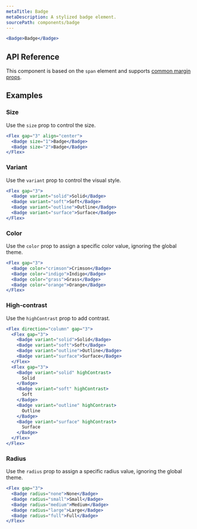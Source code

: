 ```yaml
---
metaTitle: Badge
metaDescription: A stylized badge element.
sourcePath: components/badge
---
```


```jsx live=true
<Badge>Badge</Badge>
```

## API Reference

This component is based on the `span` element and supports [common margin props](/themes/docs/theme/layout#margin-props).

<ThemesPropsTable name="badge" />

## Examples

### Size

Use the `size` prop to control the size.

```jsx live=true
<Flex gap="3" align="center">
  <Badge size="1">Badge</Badge>
  <Badge size="2">Badge</Badge>
</Flex>
```

### Variant

Use the `variant` prop to control the visual style.

```jsx live=true
<Flex gap="3">
  <Badge variant="solid">Solid</Badge>
  <Badge variant="soft">Soft</Badge>
  <Badge variant="outline">Outline</Badge>
  <Badge variant="surface">Surface</Badge>
</Flex>
```

### Color

Use the `color` prop to assign a specific color value, ignoring the global theme.

```jsx live=true
<Flex gap="3">
  <Badge color="crimson">Crimson</Badge>
  <Badge color="indigo">Indigo</Badge>
  <Badge color="grass">Grass</Badge>
  <Badge color="orange">Orange</Badge>
</Flex>
```

### High-contrast

Use the `highContrast` prop to add contrast.

```jsx live=true
<Flex direction="column" gap="3">
  <Flex gap="3">
    <Badge variant="solid">Solid</Badge>
    <Badge variant="soft">Soft</Badge>
    <Badge variant="outline">Outline</Badge>
    <Badge variant="surface">Surface</Badge>
  </Flex>
  <Flex gap="3">
    <Badge variant="solid" highContrast>
      Solid
    </Badge>
    <Badge variant="soft" highContrast>
      Soft
    </Badge>
    <Badge variant="outline" highContrast>
      Outline
    </Badge>
    <Badge variant="surface" highContrast>
      Surface
    </Badge>
  </Flex>
</Flex>
```

### Radius

Use the `radius` prop to assign a specific radius value, ignoring the global theme.

```jsx live=true
<Flex gap="3">
  <Badge radius="none">None</Badge>
  <Badge radius="small">Small</Badge>
  <Badge radius="medium">Medium</Badge>
  <Badge radius="large">Large</Badge>
  <Badge radius="full">Full</Badge>
</Flex>
```
